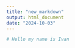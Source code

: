 ```yaml
---
title: "new_markdown"
output: html_document
date: "2024-10-03"
---
```


```r
# Hello my name is Ivan
```

